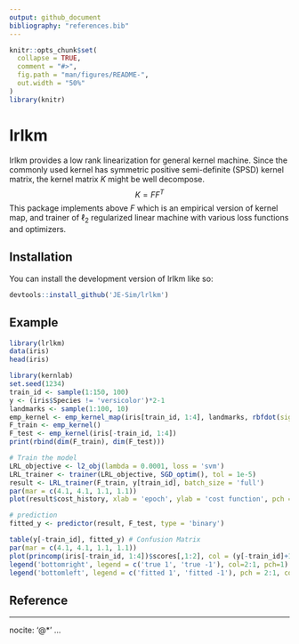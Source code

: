 ```yaml
---
output: github_document
bibliography: "references.bib"
---
```


<!-- README.md is generated from README.Rmd. Please edit that file -->

```r
knitr::opts_chunk$set(
  collapse = TRUE,
  comment = "#>",
  fig.path = "man/figures/README-",
  out.width = "50%"
)
library(knitr)
```

# lrlkm

<!-- badges: start -->
<!-- badges: end -->

lrlkm provides a low rank linearization for general kernel machine. Since the commonly used kernel has symmetric positive semi-definite (SPSD) kernel matrix, the kernel matrix $K$ might be well decompose.
$$
K = F F^T
$$
This package implements above $F$ which is an empirical version of kernel map, and trainer of $\ell_2$ regularized linear machine with various loss functions and optimizers.

## Installation

You can install the development version of lrlkm like so:

``` r
devtools::install_github('JE-Sim/lrlkm')
```

## Example

```r
library(lrlkm)
data(iris)
head(iris)
```

```r
library(kernlab)
set.seed(1234)
train_id <- sample(1:150, 100)
y <- (iris$Species != 'versicolor')*2-1
landmarks <- sample(1:100, 10)
emp_kernel <- emp_kernel_map(iris[train_id, 1:4], landmarks, rbfdot(sigma = .5), q = .95)
F_train <- emp_kernel()
F_test <- emp_kernel(iris[-train_id, 1:4])
print(rbind(dim(F_train), dim(F_test)))
```

```r
# Train the model
LRL_objective <- l2_obj(lambda = 0.0001, loss = 'svm')
LRL_trainer <- trainer(LRL_objective, SGD_optim(), tol = 1e-5)
result <- LRL_trainer(F_train, y[train_id], batch_size = 'full')
par(mar = c(4.1, 4.1, 1.1, 1.1))
plot(result$cost_history, xlab = 'epoch', ylab = 'cost function', pch = 20)
```

```r
# prediction
fitted_y <- predictor(result, F_test, type = 'binary')

table(y[-train_id], fitted_y) # Confusion Matrix
par(mar = c(4.1, 4.1, 1.1, 1.1))
plot(princomp(iris[-train_id, 1:4])$scores[,1:2], col = (y[-train_id]+1)/2+1, pch = (fitted_y+1)/2 + 1)
legend('bottomright', legend = c('true 1', 'true -1'), col=2:1, pch=1)
legend('bottomleft', legend = c('fitted 1', 'fitted -1'), pch = 2:1, col=1)
```

## Reference

---
nocite: '@*'
...

